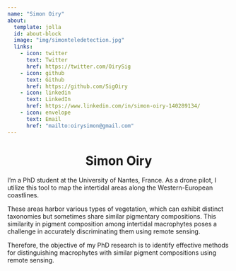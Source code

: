```yaml
---
name: "Simon Oiry"
about:
  template: jolla
  id: about-block
  image: "img/simonteledetection.jpg"
  links:
    - icon: twitter
      text: Twitter
      href: https://twitter.com/OirySig
    - icon: github
      text: Github
      href: https://github.com/SigOiry
    - icon: linkedin
      text: LinkedIn
      href: https://www.linkedin.com/in/simon-oiry-140289134/
    - icon: envelope
      text: Email
      href: "mailto:oirysimon@gmail.com"  
---
```

:::{#about-block}

# Simon Oiry {style="text-align: center"}
I'm a PhD student at the University of Nantes, France. As a drone pilot, I utilize this tool to map the intertidal areas along the Western-European coastlines. 

These areas harbor various types of vegetation, which can exhibit distinct taxonomies but sometimes share similar pigmentary compositions. This similarity in pigment composition among intertidal macrophytes poses a challenge in accurately discriminating them using remote sensing. 

Therefore, the objective of my PhD research is to identify effective methods for distinguishing macrophytes with similar pigment compositions using remote sensing.
:::